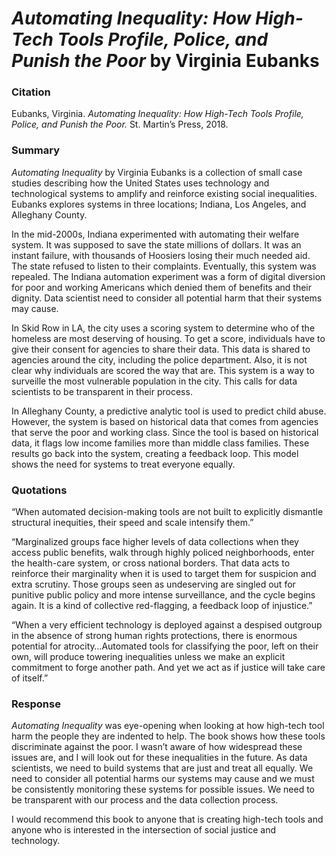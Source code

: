 # <i>Automating Inequality: How High-Tech Tools Profile, Police, and Punish the Poor</i> by Virginia Eubanks

### Citation

Eubanks, Virginia. <i>Automating Inequality: How High-Tech Tools Profile, Police, and Punish the Poor.</i> St. Martin’s Press, 2018.


### Summary

<i>Automating Inequality</i> by Virginia Eubanks is a collection of small case studies describing how the United States uses technology and technological systems to amplify and reinforce existing social inequalities. Eubanks explores systems in three locations; Indiana, Los Angeles, and Alleghany County.

In the mid-2000s, Indiana experimented with automating their welfare system. It was supposed to save the state millions of dollars. It was an instant failure, with thousands of Hoosiers losing their much needed aid. The state refused to listen to their complaints. Eventually, this system was repealed. The Indiana automation experiment was a form of digital diversion for poor and working Americans which denied them of benefits and their dignity. Data scientist need to consider all potential harm that their systems may cause.

In Skid Row in LA, the city uses a scoring system to determine who of the homeless are most deserving of housing. To get a score, individuals have to give their consent for agencies to share their data. This data is shared to agencies around the city, including the police department. Also, it is not clear why individuals are scored the way that are. This system is a way to surveille the most vulnerable population in the city. This calls for data scientists to be transparent in their process.

In Alleghany County, a predictive analytic tool is used to predict child abuse. However, the system is based on historical data that comes from agencies that serve the poor and working class. Since the tool is based on historical data, it flags low income families more than middle class families. These results go back into the system, creating a feedback loop. This model shows the need for systems to treat everyone equally.

### Quotations

“When automated decision-making tools are not built to explicitly dismantle structural inequities, their speed and scale intensify them.”

“Marginalized groups face higher levels of data collections when they access public benefits, walk through highly policed neighborhoods, enter the health-care system, or cross national borders. That data acts to reinforce their marginality when it is used to target them for suspicion and extra scrutiny. Those groups seen as undeserving are singled out for punitive public policy and more intense surveillance, and the cycle begins again. It is a kind of collective red-flagging, a feedback loop of injustice.”

"When a very efficient technology is deployed against a despised outgroup in the absence of strong human rights protections, there is enormous potential for atrocity...Automated tools for classifying the poor, left on their own, will produce towering inequalities unless we make an explicit commitment to forge another path. And yet we act as if justice will take care of itself."

### Response

<i>Automating Inequality</i> was eye-opening when looking at how high-tech tool harm the people they are indented to help. The book shows how these tools discriminate against the poor. I wasn't aware of how widespread these issues are, and I will look out for these inequalities in the future. As data scientists, we need to build systems that are just and treat all equally. We need to consider all potential harms our systems may cause and we must be consistently monitoring these systems for possible issues. We need to be transparent with our process and the data collection process.

I would recommend this book to anyone that is creating high-tech tools and anyone who is interested in the intersection of social justice and technology.



